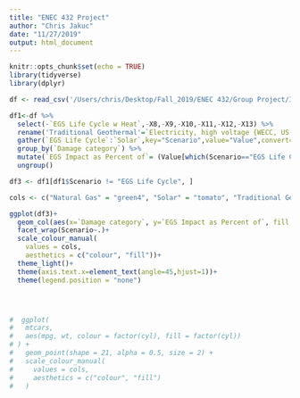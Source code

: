 ```yaml
---
title: "ENEC 432 Project"
author: "Chris Jakuc"
date: "11/27/2019"
output: html_document
---
```


```r
knitr::opts_chunk$set(echo = TRUE)
library(tidyverse)
library(dplyr)

```



```r
df <- read_csv('/Users/chris/Desktop/Fall_2019/ENEC 432/Group Project/Impact Assessment.csv')

df1<-df %>%
  select(-`EGS Life Cycle w Heat`,-X8,-X9,-X10,-X11,-X12,-X13) %>%
  rename('Traditional Geothermal'=`Electricity, high voltage {WECC, US only}| electricity production, deep geothermal | Cut-off, S`,'Natural Gas'=`Electricity, high voltage {SERC}| electricity production, natural gas, combined cycle power plant | Cut-off, S`,'Solar'=`Electricity, low voltage {SERC}| electricity production, photovoltaic, 570kWp open ground installation, multi-Si | Cut-off, S`) %>%
  gather(`EGS Life Cycle`:`Solar`,key="Scenario",value="Value",convert=T) %>%
  group_by(`Damage category`) %>%
  mutate(`EGS Impact as Percent of`= (Value[which(Scenario=="EGS Life Cycle")]/Value)*100) %>%
  ungroup()

```


```r
df3 <- df1[df1$Scenario != "EGS Life Cycle", ]

cols <- c("Natural Gas" = "green4", "Solar" = "tomato", "Traditional Geothermal" = "cyan3")

ggplot(df3)+
  geom_col(aes(x=`Damage category`, y=`EGS Impact as Percent of`, fill = Scenario))+
  facet_wrap(Scenario~.)+
  scale_colour_manual(
    values = cols,
    aesthetics = c("colour", "fill"))+
  theme_light()+
  theme(axis.text.x=element_text(angle=45,hjust=1))+
  theme(legend.position = "none")




#  ggplot(
#   mtcars,
#   aes(mpg, wt, colour = factor(cyl), fill = factor(cyl))
# ) +
#   geom_point(shape = 21, alpha = 0.5, size = 2) +
#   scale_colour_manual(
#     values = cols,
#     aesthetics = c("colour", "fill")
#   )


```

